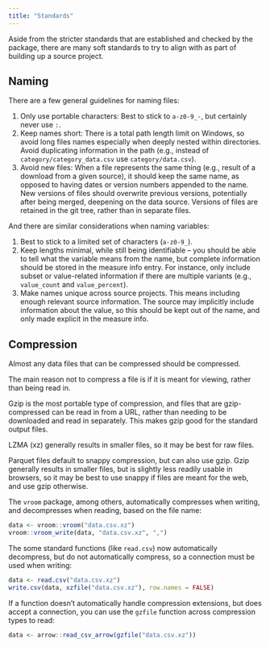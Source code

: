 ```yaml
---
title: "Standards"
---
```


Aside from the stricter standards that are established and checked by the package,
there are many soft standards to try to align with as part of building up a source project.

## Naming

There are a few general guidelines for naming files:

1. Only use portable characters: Best to stick to `a-z0-9_-`, but certainly never use `:`.
2. Keep names short: There is a total path length limit on Windows, so avoid long files names
   especially when deeply nested within directories. Avoid duplicating information in the
   path (e.g., instead of `category/category_data.csv` use `category/data.csv`).
3. Avoid new files: When a file represents the same thing (e.g., result of a download from
   a given source), it should keep the same name, as opposed to having dates or version numbers
   appended to the name. New versions of files should overwrite previous versions, potentially
   after being merged, deepening on the data source. Versions of files are retained
   in the git tree, rather than in separate files.

And there are similar considerations when naming variables:

1. Best to stick to a limited set of characters (`a-z0-9_`).
2. Keep lengths minimal, while still being identifiable -- you should be able to tell what
   the variable means from the name, but complete information should be stored in the
   measure info entry. For instance, only include subset or value-related information
   if there are multiple variants (e.g., `value_count` and `value_percent`).
3. Make names unique across source projects. This means including enough relevant
   source information. The source may implicitly include information about the value, so
   this should be kept out of the name, and only made explicit in the measure info.

## Compression

Almost any data files that can be compressed should be compressed.

The main reason not to compress a file is if it is meant for viewing, rather than being read in.

Gzip is the most portable type of compression, and files that are gzip-compressed can
be read in from a URL, rather than needing to be downloaded and read in separately.
This makes gzip good for the standard output files.

LZMA (xz) generally results in smaller files, so it may be best for raw files.

Parquet files default to snappy compression, but can also use gzip. Gzip generally
results in smaller files, but is slightly less readily usable in browsers, so
it may be best to use snappy if files are meant for the web, and use gzip otherwise.

The `vroom` package, among others, automatically compresses when writing, and decompresses
when reading, based on the file name:

```R
data <- vroom::vroom("data.csv.xz")
vroom::vroom_write(data, "data.csv.xz", ",")
```

The some standard functions (like `read.csv`) now automatically decompress, but do not automatically
compress, so a connection must be used when writing:

```R
data <- read.csv("data.csv.xz")
write.csv(data, xzfile("data.csv.xz"), row.names = FALSE)
```

If a function doesn't automatically handle compression extensions, but does accept a connection,
you can use the `gzfile` function across compression types to read:

```R
data <- arrow::read_csv_arrow(gzfile("data.csv.xz"))
```
